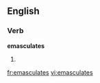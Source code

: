 ==English==

===Verb===
'''emasculates'''

# {{third-person singular of|[[emasculate]]}}

[[fr:emasculates]]
[[vi:emasculates]]